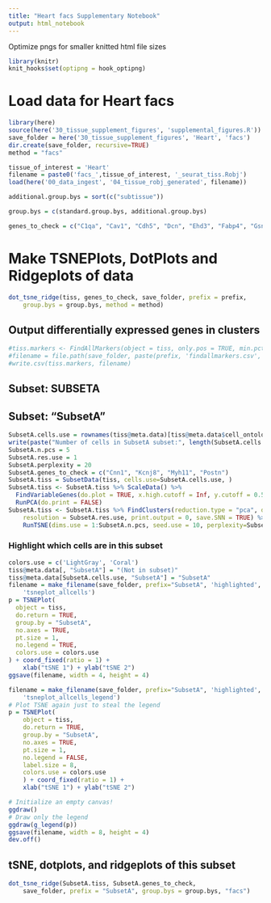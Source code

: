 ```yaml
---
title: "Heart facs Supplementary Notebook"
output: html_notebook
---
```




Optimize pngs for smaller knitted html file sizes
```r
library(knitr)
knit_hooks$set(optipng = hook_optipng)
```

# Load data for Heart facs


```r
library(here)
source(here('30_tissue_supplement_figures', 'supplemental_figures.R'))
save_folder = here('30_tissue_supplement_figures', 'Heart', 'facs')
dir.create(save_folder, recursive=TRUE)
method = "facs"

tissue_of_interest = 'Heart'
filename = paste0('facs_',tissue_of_interest, '_seurat_tiss.Robj')
load(here('00_data_ingest', '04_tissue_robj_generated', filename))

additional.group.bys = sort(c("subtissue"))

group.bys = c(standard.group.bys, additional.group.bys)

genes_to_check = c("C1qa", "Cav1", "Cdh5", "Dcn", "Ehd3", "Fabp4", "Gsn", "Hbb-b1", "Myh11", "Npr3", "Pecam1", "Tie1", "Tnni3")
```

# Make TSNEPlots, DotPlots and Ridgeplots of data

```r
dot_tsne_ridge(tiss, genes_to_check, save_folder, prefix = prefix,
    group.bys = group.bys, method = method)
```

## Output differentially expressed genes in clusters

```r
#tiss.markers <- FindAllMarkers(object = tiss, only.pos = TRUE, min.pct = 0.25, thresh.use = 0.25)
#filename = file.path(save_folder, paste(prefix, 'findallmarkers.csv', sep='_'))
#write.csv(tiss.markers, filename)
```

## Subset: SUBSETA

## Subset: "SubsetA"
```r
SubsetA.cells.use = rownames(tiss@meta.data)[tiss@meta.data$cell_ontology_class == "smooth muscle cell"]
write(paste("Number of cells in SubsetA subset:", length(SubsetA.cells.use)), stderr())
SubsetA.n.pcs = 5
SubsetA.res.use = 1
SubsetA.perplexity = 20
SubsetA.genes_to_check = c("Cnn1", "Kcnj8", "Myh11", "Postn")
SubsetA.tiss = SubsetData(tiss, cells.use=SubsetA.cells.use, )
SubsetA.tiss <- SubsetA.tiss %>% ScaleData() %>% 
  FindVariableGenes(do.plot = TRUE, x.high.cutoff = Inf, y.cutoff = 0.5) %>%
  RunPCA(do.print = FALSE)
SubsetA.tiss <- SubsetA.tiss %>% FindClusters(reduction.type = "pca", dims.use = 1:SubsetA.n.pcs, 
    resolution = SubsetA.res.use, print.output = 0, save.SNN = TRUE) %>%
    RunTSNE(dims.use = 1:SubsetA.n.pcs, seed.use = 10, perplexity=SubsetA.perplexity)

```

### Highlight which cells are in this subset
```r
colors.use = c('LightGray', 'Coral')
tiss@meta.data[, "SubsetA"] = "(Not in subset)"
tiss@meta.data[SubsetA.cells.use, "SubsetA"] = "SubsetA" 
filename = make_filename(save_folder, prefix="SubsetA", 'highlighted', 
    'tsneplot_allcells')
p = TSNEPlot(
  object = tiss,
  do.return = TRUE,
  group.by = "SubsetA",
  no.axes = TRUE,
  pt.size = 1,
  no.legend = TRUE,
  colors.use = colors.use
) + coord_fixed(ratio = 1) +
    xlab("tSNE 1") + ylab("tSNE 2")
ggsave(filename, width = 4, height = 4)

filename = make_filename(save_folder, prefix="SubsetA", 'highlighted', 
    'tsneplot_allcells_legend')
# Plot TSNE again just to steal the legend
p = TSNEPlot(
    object = tiss,
    do.return = TRUE,
    group.by = "SubsetA",
    no.axes = TRUE,
    pt.size = 1,
    no.legend = FALSE,
    label.size = 8,
    colors.use = colors.use
    ) + coord_fixed(ratio = 1) +
    xlab("tSNE 1") + ylab("tSNE 2")

# Initialize an empty canvas!
ggdraw()
# Draw only the legend
ggdraw(g_legend(p))
ggsave(filename, width = 8, height = 4)
dev.off()

```
## tSNE, dotplots, and ridgeplots of this subset
```r
dot_tsne_ridge(SubsetA.tiss, SubsetA.genes_to_check,
    save_folder, prefix = "SubsetA", group.bys = group.bys, "facs")

```
